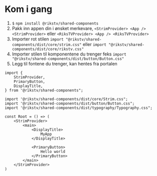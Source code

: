 # Kom i gang

1. `$` `npm install @rikstv/shared-components`
1. Pakk inn appen din i ønsket merkevare, `<StrimProvider> <App /> <StrimProvider>` eller `<RiksTVProvider> <App /> <RiksTVProvider>`
1. Importer rot stilen `import "@rikstv/shared-components/dist/core/strim.css"` eller `import "@rikstv/shared-components/dist/core/rikstv.css"`
1. Importer stilen til komponentene du trenger feks `import "@rikstv/shared-components/dist/button/Button.css"`
1. Legg til fontene du trenger, kan hentes fra portalen

```tsx
import {
    StrimProvider,
    PrimaryButton,
    DisplayTitle,
} from '@rikstv/shared-components";

import '@rikstv/shared-components/dist/core/Strim.css";
import '@rikstv/shared-components/dist/button/Button.css";
import '@rikstv/shared-components/dist/typography/Typography.css";

const Root = () => (
    <StrimProvider>
        <main>
            <DisplayTitle>
                MyApp
            </DisplayTitle>

            <PrimaryButton>
                Hello world
            </PrimaryButton>
        </main>
    </StrimProvider>
)
```
